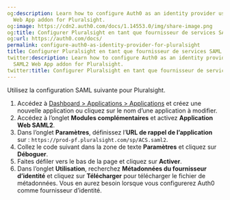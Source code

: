 ```yaml
---
og:description: Learn how to configure Auth0 as an identity provider using the SAML2
  Web App addon for Pluralsight.
og:image: https://cdn2.auth0.com/docs/1.14553.0/img/share-image.png
og:title: Configurer Pluralsight en tant que fournisseur de services SAML
og:url: https://auth0.com/docs/
permalink: configure-auth0-as-identity-provider-for-pluralsight
title: Configurer Pluralsight en tant que fournisseur de services SAML
twitter:description: Learn how to configure Auth0 as an identity provider using the
  SAML2 Web App addon for Pluralsight.
twitter:title: Configurer Pluralsight en tant que fournisseur de services SAML
---
```


Utilisez la configuration SAML suivante pour Pluralsight.

1. Accédez à [Dashboard > Applications > Applications](%24%7Bmanage_url%7D/#/applications) et créez une nouvelle application ou cliquez sur le nom d’une application à modifier.
2. Accédez à l’onglet **Modules complémentaires** et activez **Application Web SAML2**.
3. Dans l’onglet **Paramètres**, définissez l’**URL de rappel de l’application** sur : `https://prod-pf.pluralsight.com/sp/ACS.saml2`.
4. Collez le code suivant dans la zone de texte **Paramètres** et cliquez sur **Déboguer**.
5. Faites défiler vers le bas de la page et cliquez sur **Activer**.
6. Dans l’onglet **Utilisation**, recherchez **Métadonnées du fournisseur d’identité** et cliquez sur **Télécharger** pour télécharger le fichier de métadonnées. Vous en aurez besoin lorsque vous configurerez Auth0 comme fournisseur d’identité.